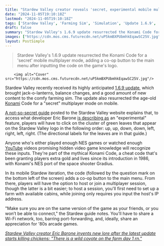 ```yaml
---
title: "Stardew Valley creator reveals 'secret, experimental mobile multiplayer feature' hidden behind the most famous cheat code in video game history"
date: "2024-11-05T19:10:18Z"
lastmod: "2024-11-05T19:10:18Z"
tags: ['Stardew Valley', 'Farming Sim', 'Simulation', 'Update 1.6.9', 'Mobile', 'Multiplayer', 'Konami Code']
draft: false
summary: "Stardew Valley's 1.6.9 update resurrected the Konami Code for a 'secret' mobile multiplayer mode, adding a co-op button to the main menu after inputting the code on the game's logo."
images: ["https://cdn.mos.cms.futurecdn.net/uP5kmBXPUbmhkEqawSC25V.jpg"]
layout: PostSimple
---
```

> Stardew Valley's 1.6.9 update resurrected the Konami Code for a 'secret' mobile multiplayer mode, adding a co-op button to the main menu after inputting the code on the game's logo.


        <img alt="Cover" src="https://cdn.mos.cms.futurecdn.net/uP5kmBXPUbmhkEqawSC25V.jpg"/>
        
Stardew Valley recently received its highly anticipated [<u>1.6.9 update</u>](https://www.gamesradar.com/games/simulation/eric-barone-confirms-stardew-valley-update-1-6-9-for-all-platforms-and-reminds-fans-some-new-stuff-is-better-experienced-on-a-new-save/), which brought jack-o-lanterns, balance changes, and a good amount of new content to the comfy farming sim. The update also resurrected the age-old [Konami](https://www.gamesradar.com/tag/konami/) Code for a "secret" multiplayer mode on mobile. 

[<u>A not-so-secret guide</u>](https://www.stardewvalley.net/mobile-multiplayer-guide/) posted to the Stardew Valley website explains that, to access what developer Eric Barone [<u>is describing as</u>](https://x.com/ConcernedApe/status/1853844270807175428) an "experimental" feature, players will have to click on the cluster of green leaves that appear on the Stardew Valley logo in the following order: up, up, down, down, left, right, left, right. (The directional labels for the leaves are in that guide.)

Anyone who's either played enough NES games or watched enough [YouTube](https://www.gamesradar.com/tag/youtube/) videos promising hidden video game knowledge will recognize these inputs. They're part of the mythical Konami Code, a cheat code that's been granting players extra gold and lives since its introduction in 1986, with Konami's NES port of the space shooter Gradius.  

In its mobile Stardew iteration, the code (followed by the question mark on the bottom left of the screen) adds a co-op button to the main menu. From there, players will have the option to host or join a multiplayer session, though the latter is a bit easier; to host a session, you'll first need to set up a farm with available cabins, while joining only requires you input the host's IP address. 

"Make sure you are on the same version of the game as your friends, or you won’t be able to connect," the Stardew guide notes. You'll have to share a Wi-Fi network, too, barring port-forwarding, and, ideally, share an appreciation for '80s arcade games. 

[<u><em>Stardew Valley creator Eric Barone invents new lore after the latest update starts killing chickens: "There is a wild coyote on the farm day 1 rn."</em></u>](https://www.gamesradar.com/games/simulation/stardew-valley-creator-eric-barone-invents-new-lore-after-the-latest-update-starts-killing-chickens-there-is-a-wild-coyote-on-the-farm-day-1-rn/)
        